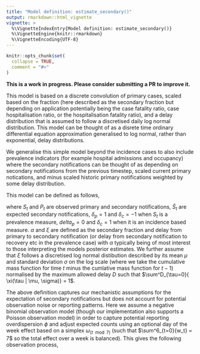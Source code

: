 ```yaml
---
title: "Model definition: estimate_secondary()"
output: rmarkdown::html_vignette
vignette: >
  %\VignetteIndexEntry{Model definition: estimate_secondary()}
  %\VignetteEngine{knitr::rmarkdown}
  %\VignetteEncoding{UTF-8}
---
```


```r
knitr::opts_chunk$set(
  collapse = TRUE,
  comment = "#>"
)
```

**This is a work in progress. Please consider submitting a PR to improve it.** 

This model is based on a discrete convolution of primary cases, scaled based on the fraction (here described as the secondary fraction but depending on application potentially being the case fatality ratio, case hospitalisation ratio, or the hospitalisation fatality ratio), and a delay distribution that is assumed to follow a discretised daily log normal distribution.
This model can be thought of as a disrete time ordinary differential equation approximation generalised to log normal, rather than exponential, delay distributions.

We generalise this simple model beyond the incidence cases to also include prevalence indicators (for example hospital admissions and occupancy) where the secondary notifications can be thought of as depending on secondary notifications from the previous timestep, scaled current primary notications, and minus scaled historic primary notifications weighted by some delay distribution. 

This model can be defined as follows,

\begin{equation} 
    \hat{S}_{t} = \delta_p S_{t} + \alpha \left( \delta_p P_{t} + \delta_c \sum_{\tau = 0}^{D} \xi(\tau | \mu, \sigma) P_{t-\tau} \right)
\end{equation}

where $S_t$ and $P_t$ are observed primary and secondary notifications, $\hat{S}_t$ are expected secondary notifications, $\delta_p = 1$ and $\delta_c = -1$ when $S_t$ is a prevalence measure, $delta_p = 0$ and $\delta_c = 1$ when it is an incidence based measure.
$\alpha$ and $\xi$ are defined as the secondary fraction and delay from primary to secondary notification (or delay from secondary notification to recovery etc in the prevalence case) with $\alpha$ typically being of most interest to those interpreting the models posterior estimates.
We further assume that $\xi$ follows a discretised log normal distibution described by its mean $\mu$ and standard deviation $\sigma$ on the log scale (where we take the cumulative mass function for time $t$ minus the cumlative mass function for $t-1$) normalised by the maximum allowed delay $D$ such that $\sum^D_{\tau=0}{ \xi(\tau | \mu, \sigma)}  = 1$.

The above definition captures our mechanistic assumptions for the expectation of secondary notifications but does not account for potential observation noise or reporting patterns.
Here we assume a negative binomial observation model (though our implementation also supports a Poisson observation model) in order to capture potential reporting overdispersion $\phi$ and adjust expected counts using an optional day of the week effect based on a simplex $\omega_{(t \mod 7)}$ (such that $\sum^6_{t=0}{w_t} = 7$ so the total effect over a week is balanced).
This gives the following observation process,

\begin{equation} 
    S_{t} \sim \mathrm{NB}\left(\omega_{t \mod 7} \hat{S}_t,  \phi \right).
\end{equation}

